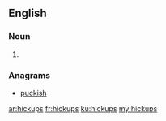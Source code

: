 ==English==

===Noun===
{{head|en|plural}}

# {{plural of|hickup|lang=en|nocat=1}}

===Anagrams===
* [[puckish#English|puckish]]

[[ar:hickups]]
[[fr:hickups]]
[[ku:hickups]]
[[my:hickups]]
